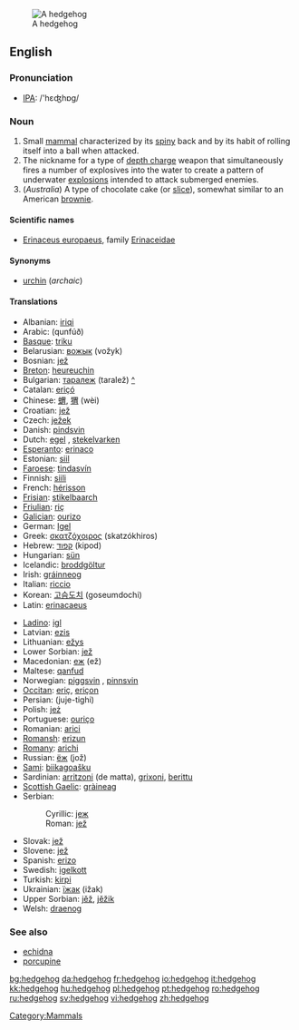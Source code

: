{{wikipedia}}
[[Image:Igel01.jpg|thumb|A hedgehog]]
==English==
===Pronunciation===
*[[w:IPA|IPA]]: /'hɛʤhɒg/

=== Noun ===
{{en-noun}}

# Small [[mammal]] characterized by its [[spiny]] back and by its habit of rolling itself into a ball when attacked.
# The nickname for a type of [[depth charge]] weapon that simultaneously fires a number of explosives into the water to create a pattern of underwater [[explosion]]s intended to attack submerged enemies.
# (''Australia'') A type of chocolate cake (or [[slice]]), somewhat similar to an American [[brownie]].

====Scientific names====
*[[Erinaceus europaeus]], family [[Erinaceidae]]

====Synonyms====
*[[urchin]] (''archaic'')

====Translations====
{{trans-top|animal}}
*Albanian: [[iriqi]]
*Arabic: {{ARchar|[[قنفذ|قُنْفُذ]]}} (qunfúð) {{m}}
*[[Basque]]: [[triku]]
*Belarusian: [[вожык]] (vožyk) {{m}}
*Bosnian: [[jež]] {{m}}
*[[Breton]]: [[heureuchin]]
*Bulgarian: [[таралеж]] (taralež) [[:bg:таралеж|^]]
*Catalan: [[eriçó]] {{m}}
*Chinese: [[蝟]], [[猬]] (wèi)
*Croatian: [[jež]] {{m}}
*Czech: [[ježek]] {{m}}
*Danish: [[pindsvin]] {{n}}
*Dutch: [[egel]] {{m}}, [[stekelvarken]] {{n}}
*[[Esperanto]]: [[erinaco]]
*Estonian: [[siil]]
*[[Faroese]]: [[tindasvín]]
*Finnish: [[siili]]
*French: [[hérisson]] {{m}}
*[[Frisian]]: [[stikelbaarch]]
*[[Friulian]]: [[riç]]
*[[Galician]]: [[ourizo]]
*German: [[Igel]] {{m}}
*Greek: [[σκατζόχοιρος]] (skatzókhiros)
*Hebrew: [[קפוד]] (kipod)
*Hungarian: [[sün]]
*Icelandic: [[broddgöltur]] {{m}}
*Irish: [[gráinneog]]
*Italian: [[riccio]] {{m}}
*Korean:  [[고슴도치]] (goseumdochi)
*Latin: [[erinacaeus]] {{m}}
{{trans-mid}}
*[[Ladino]]: [[igl]]
*Latvian: [[ezis]]
*Lithuanian: [[ežys]]
*Lower Sorbian: [[jež]]
*Macedonian: [[еж]] (ež) {{m}}
*Maltese: [[qanfud]]
*Norwegian: [[piggsvin]] {{n}}, [[pinnsvin]] {{n}}
*[[Occitan]]: [[eriç]], [[eriçon]]
*Persian: {{FAchar|[[جوجهتیغی]]}} (juje-tighi)
*Polish: [[jeż]] {{m}}
*Portuguese: [[ouriço]] {{m}}
*Romanian: [[arici]]
*[[Romansh]]: [[erizun]]
*[[Romany]]: [[arichi]] {{m}}
*Russian: [[ёж]] (jož) {{m}}
*[[Sami]]: [[biikagoašku]]
*Sardinian: [[arritzoni]] (de matta), [[grixoni]], [[berittu]]
*[[Scottish Gaelic]]: [[gràineag]]
*Serbian:
*:Cyrillic: [[јеж#Serbian|јеж]] {{m}}
*:Roman: [[jež#Serbian|jež]] {{m}}
*Slovak: [[jež]]
*Slovene: [[jež]] {{m}}
*Spanish: [[erizo]] {{m}}
*Swedish: [[igelkott]] {{c}}
*Turkish: [[kirpi]]
*Ukrainian: [[їжак]] (ižak) {{m}}
*Upper Sorbian: [[jěž]], [[jěžik]]
*Welsh: [[draenog]]
{{trans-bottom}}

===See also===
*[[echidna]]
*[[porcupine]]

[[Category:Mammals]]

[[bg:hedgehog]]
[[da:hedgehog]]
[[fr:hedgehog]]
[[io:hedgehog]]
[[it:hedgehog]]
[[kk:hedgehog]]
[[hu:hedgehog]]
[[pl:hedgehog]]
[[pt:hedgehog]]
[[ro:hedgehog]]
[[ru:hedgehog]]
[[sv:hedgehog]]
[[vi:hedgehog]]
[[zh:hedgehog]]